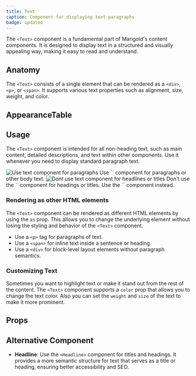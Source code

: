 ```yaml
---
title: Text
caption: Component for displaying text paragraphs
badge: updated
---
```


The `<Text>` component is a fundamental part of Marigold's content components. It is designed to display text in a structured and visually appealing way, making it easy to read and understand.

## Anatomy

The `<Text>` consists of a single element that can be rendered as a `<div>`, `<p>`, or `<span>`. It supports various text properties such as alignment, size, weight, and color.

## AppearanceTable

<AppearanceDemo component={title} />

<AppearanceTable component={title} />

## Usage

The `<Text>` component is intended for all non-heading text, such as main content, detailed descriptions, and text within other components. Use it whenever you need to display standard paragraph text.

<GuidelineTiles>
  <Do>
    <Do.Figure>
      <Image
        width={700}
        height={700}
        unoptimized
        src="/text/text-do.jpg"
        alt="Use text component for paragraphs"
      />
    </Do.Figure>
    <Do.Description>
     Use `<Text>` component for paragraphs or other body text.
    </Do.Description>
  </Do>
  <Dont>
    <Dont.Figure>
      <Image
        width={700}
        height={700}
        unoptimized
        src="/text/text-dont.jpg"
        alt="Dont use text component for headlines or titles"
      />
    </Dont.Figure>
    <Dont.Description>
      Don't use the `<Text>` component for headings or titles. Use the `<Heading>` component instead.
    </Dont.Description>
  </Dont>
</GuidelineTiles>

### Rendering as other HTML elements

The `<Text>` component can be rendered as different HTML elements by using the `as` prop. This allows you to change the underlying element without losing the styling and behavior of the `<Text>` component.

- Use a `<p>` tag for paragraphs of text.
- Use a `<span>` for inline text inside a sentence or heading.
- Use a `<div>` for block-level layout elements without paragraph semantics.

### Customizing Text

Sometimes you want to highlight text or make it stand out from the rest of the content. The `<Text>` component supports a `color` prop that allows you to change the text color. Also you can set the `weight` and `size` of the text to make it more prominent.

<ComponentDemo file="./text-color.demo.tsx" />

## Props

<StorybookHintMessage component={title} />

<PropsTable component={title} />

## Alternative Component

- **Headline**: Use the `<Headline>` component for titles and headings. It provides a more semantic structure for text that serves as a title or heading, ensuring better accessibility and SEO.
